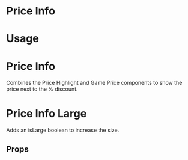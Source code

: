 
<Meta title="Design System|Components" component={PriceInfo} />

# Price Info

# Usage

# Price Info

Combines the Price Highlight and Game Price components to show the price next to the % discount.

<Preview>
  <Story name="PriceInfo">
    <PriceInfo
      gamePrice={50}
      discountColor="blue"
      gameDiscount={25}
      gameTitle="Hunt for Red October"
    />
  </Story>
</Preview>

# Price Info Large

Adds an isLarge boolean to increase the size.

<Preview>
  <Story name="PriceInfo-large">
    <PriceInfo
      gamePrice={50}
      discountColor="blue"
      gameDiscount={25}
      gameTitle="Hunt for Red October"
      isLarge
    />
  </Story>
</Preview>

## Props

<Props of={PriceInfo} />
